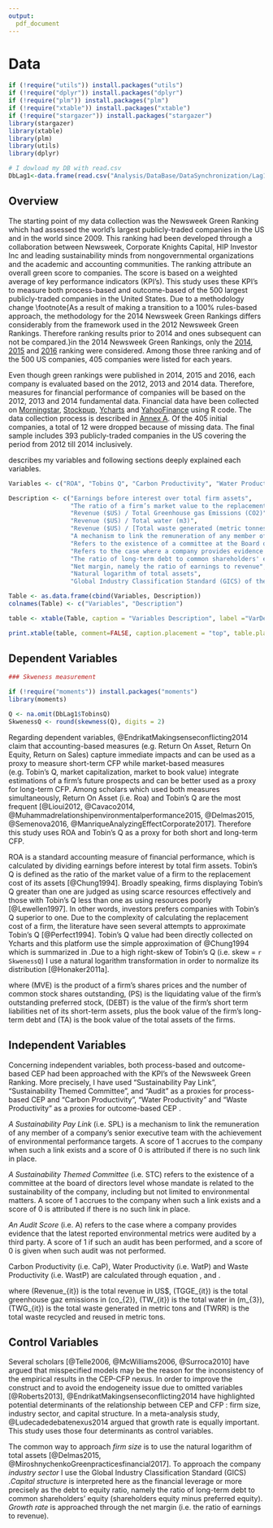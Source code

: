```yaml
---
output:
  pdf_document
---
```

# Data 

```r
if (!require("utils")) install.packages("utils")
if (!require("dplyr")) install.packages("dplyr")
if (!require("plm")) install.packages("plm")
if (!require("xtable")) install.packages("xtable")
if (!require("stargazer")) install.packages("stargazer")
library(stargazer)
library(xtable)
library(plm)
library(utils)
library(dplyr)

# I dowload my DB with read.csv
DbLag1<-data.frame(read.csv("Analysis/DataBase/DataSynchronization/Lag1.csv", sep = ",",stringsAsFactors=FALSE, header = TRUE ))

```


## Overview

The starting point of my data collection was the Newsweek Green Ranking which had assessed the world’s largest publicly-traded companies in the US and in the world since 2009. This ranking had been developed through a collaboration between Newsweek, Corporate Knights Capital, HIP Investor Inc and leading sustainability minds from nongovernmental organizations and the academic and accounting communities. The ranking attribute an overall green score to companies. The score is based on a weighted average of key performance indicators (KPI's). This study uses these KPI's to measure both process-based and outcome-based of the 500 largest publicly-traded companies in the United States. Due to a methodology change \footnote{As a result of making a transition to a 100% rules-based approach, the methodology for the 2014 Newsweek Green Rankings differs considerably from the framework used in the 2012 Newsweek Green Rankings. Therefore ranking results prior to 2014 and ones subsequent can not be compared.}in the 2014 Newsweek Green Rankings, only the [2014](http://www.newsweek.com/green/worlds-greenest-companies-2014), [2015](http://www.newsweek.com/green-2015/top-green-companies-world-2015) and [2016](http://www.newsweek.com/green-2016/top-green-companies-world-2016) ranking were considered. Among those three ranking and of the 500 US companies, 405 companies were listed for each years.


Even though green rankings were published in 2014, 2015 and 2016, each company is evaluated based on the 2012, 2013 and 2014 data. Therefore, measures for financial performance of companies will be based on the 2012, 2013 and 2014 fundamental data. Financial data have been collected on [Morningstar](http://www.morningstar.be/be/default.aspx), [Stockpup](http://www.stockpup.com/), [Ycharts](https://ycharts.com/) and [YahooFinance](https://finance.yahoo.com/) using R code. The data collection process is described in [Annex A](#DataCollection). Of the 405 initial companies, a total of 12 were dropped because of missing data. The final sample includes 393 publicly-traded companies in the US covering the period from 2012 till 2014 inclusively. 

\autoref{VarDef} describes my variables and following sections deeply explained each variables.

```r

Variables <- c("ROA", "Tobins Q", "Carbon Productivity", "Water Productivity", "Waste Productivity", "Sustainability Pay Link", "Sustainable Themed Commitment", "Audit Score", "Financial Leverage", "Growth", "Firm Size", "Industry")

Description <- c("Earnings before interest over total firm assets",
                 "The ratio of a firm’s market value to the replacement cost of its assets",
                 "Revenue ($US) / Total Greenhouse gas Emissions (CO2)",
                 "Revenue ($US) / Total water (m3)",
                 "Revenue ($US) / [Total waste generated (metric tonnes)–waste recycled/reused (tones)]",
                 "A mechanism to link the remuneration of any member of a company's senior executive team with the achievement of environmental performance targets. Dummy variable which equals 1 if such a link exists and 0 otherwise",
                 "Refers to the existence of a committee at the Board of Directors level whose mandate is related to the sustainability of the company, including but not limited to environmental matters. Dummy variable which equals 1 if such a committee exists and 0 otherwise",
                 "Refers to the case where a company provides evidence that the latest reported environmental metrics were audited by a third party. Dummy variable which equals 1 if such evidences exist and 0 otherwise",
                 "The ratio of long-term debt to common shareholders' equity (shareholders equity minus preferred equity)",
                 "Net margin, namely the ratio of earnings to revenue",
                 "Natural logarithm of total assets",
                 "Global Industry Classification Standard (GICS) of the firm. The variable take a value from 1 to 10 where 1 = Consumer Discretionary, 2 = Consumer Staples, 3 = Energy, 4 = Financials, 5 = Health Care, 6 = Industrials, 7 = Information Technology, 8 = Materials, 9 = Pharmaceuticals / Biotechnology, 10 = Telecommunication Services and 11 = Utilities")

Table <- as.data.frame(cbind(Variables, Description))
colnames(Table) <- c("Variables", "Description")

table <- xtable(Table, caption = "Variables Description", label ="VarDef", align = c("l","p{4cm}", "p{10cm}"))

print.xtable(table, comment=FALSE, caption.placement = "top", table.placement = "h", hline.after = c(-1,-1,0,12))

```



## Dependent Variables

```r
### Skweness measurement

if (!require("moments")) install.packages("moments")
library(moments)

Q <- na.omit(DbLag1$TobinsQ)
SkwenessQ <- round(skewness(Q), digits = 2)
```

Regarding dependent variables, @EndrikatMakingsenseconflicting2014 claim that accounting-based measures (e.g. Return On Asset, Return On Equity, Return on Sales) capture immediate impacts and can be used as a proxy to measure short-term CFP while market-based measures (e.g. Tobin's Q, market capitalization, market to book value) integrate estimations of a firm’s future prospects and can be better used as a proxy for long-term CFP. Among scholars which used both measures simultaneously, Return On Asset (i.e. Roa) and Tobin's Q are the most frequent [@Lioui2012, @Cavaco2014, @Muhammadrelationshipenvironmentalperformance2015, @Delmas2015, @Semenova2016, @ManriqueAnalyzingEffectCorporate2017]. Therefore this study uses ROA and Tobin's Q as a proxy for both short and long-term CFP.

ROA is a standard accounting measure of financial performance, which is calculated by dividing earnings before interest by total firm assets. Tobin's Q is defined as the ratio of the market value of a firm to the replacement cost of its assets [@Chung1994]. Broadly speaking, firms displaying Tobin’s Q greater than one are judged as using scarce resources effectively and those with Tobin’s Q less than one as using resources poorly [@Lewellen1997]. In other words, investors prefers companies with Tobin's Q superior to one. Due to the complexity of calculating the replacement cost of a firm, the literature have seen several attempts to approximate Tobin's Q [@Perfect1994]. Tobin's Q value had been directly collected on Ycharts and this platform use the simple approximation of @Chung1994 which is summarized in \autoref{Chung}.Due to a high right-skew of Tobin's Q (i.e. skew = `r SkwenessQ `) I use a natural logarithm transformation in order to normalize its distribution [@Honaker2011a].

\begin{equation}
Tobin's Q = \frac{MVE + PS + DEBT}{TA}
\label{Chung}
\end{equation}


where \(MVE\) is the product of a firm's shares prices and the number of common stock shares outstanding, \(PS\) is the liquidating value of the firm's outstanding preferred stock, \(DEBT\) is the value of the firm's short term liabilities net of its short-term assets, plus the book value of the firm's long-term debt and \(TA\) is the book value of the total assets of the firms.

\newpage

## Independent Variables


Concerning independent variables, both process-based and outcome-based CEP had been approached with the KPI's of the Newsweek Green Ranking. More precisely, I have used “Sustainability Pay Link”, “Sustainability Themed Committee”, and “Audit” as a proxies for process-based CEP and "Carbon Productivity", "Water Productivity" and "Waste Productivity" as a proxies for outcome-based CEP \footnote{Newsweek Green Ranking have an other KPI that capture outcome-based CEP, namely Energy Productivity. Inserting this variable into my models create multicollinearity (Variance Inflaction Factor superior to 5 for both Energy and Carbon Productivity). Consequently I do not consider this KPI in my models.}. 

*A Sustainability Pay Link* (i.e. SPL) is a mechanism to link the remuneration of any member of a company’s senior executive team with the achievement of environmental performance targets. A score of 1 accrues to the company when such a link exists and a score of 0 is attributed if there is no such link in place.

*A Sustainability Themed Committee* (i.e. STC) refers to the existence of a committee at the board of directors level whose mandate is related to the sustainability of the company, including but not limited to environmental matters.
A score of 1 accrues to the company when such a link exists and a score of 0 is attributed if there is no such link in place.

*An Audit Score* (i.e. A) refers to the case where a company provides evidence that the latest reported environmental metrics were audited by a third party. A score of 1 if such an audit has been performed, and a score of 0 is given when such audit was not performed.

Carbon Productivity (i.e. CaP), Water Productivity (i.e. WatP) and Waste Productivity (i.e. WastP) are calculated through equation \ref{CaP}, \ref{WatP} and \ref{WastP}. 


\begin{equation}
CaP_{it} = \frac{Revenue_{it}}{TGGE_{it}}
\label{CaP}
\end{equation}

\begin{equation}
WatP_{it} = \frac{Revenue_{it}}{TW_{it}}
\label{WatP}
\end{equation}

\begin{equation}
WastP_{it} = \frac{Revenue_{it}}{(TWG_{it} - TWRR_{it})}
\label{WastP}
\end{equation}

where \(Revenue_{it}\) is the total revenue in US$, \(TGGE_{it}\) is the total greenhouse gaz emissions in \(co_{2}\), \(TW_{it}\) is the total water in \(m_{3}\), \(TWG_{it}\) is the total waste generated in metric tons and \(TWRR\) is the total waste recycled and reused in metric tons.


## Control Variables


Several scholars [@Telle2006, @McWilliams2006, @Surroca2010] have argued that misspecified models may be the reason for the inconsistency of the empirical results in the CEP-CFP nexus. In order to improve the construct and to avoid the endogeneity issue due to omitted variables [@Roberts2013], @EndrikatMakingsenseconflicting2014 have highlighted potential determinants of the relationship between CEP and CFP : firm size, industry sector, and capital structure. In a meta-analysis study, @Ludecadedebatenexus2014 argued that growth rate is equally important. This study uses those four determinants as control variables.

The common way to approach *firm size* is to use the natural logarithm of total assets [@Delmas2015, @MiroshnychenkoGreenpracticesfinancial2017]. To approach the company *industry sector* I use the Global Industry Classification Standard (GICS) \footnote{The GICS classification is composed of eleven industry sectors, namely : Consumer Discretionary, Consumer Staples, Energy, Financials, Health Care, Industrials, Information Technology, Materials, Pharmaceuticals / Biotechnology, Telecommunication Services and Utilities.}.*Capital structure* is interpreted here as the financial leverage or more precisely as the debt to equity ratio, namely the ratio of long-term debt to common shareholders’ equity (shareholders equity minus preferred equity). *Growth rate* is approached through the net margin (i.e. the ratio of earnings to revenue).

 















